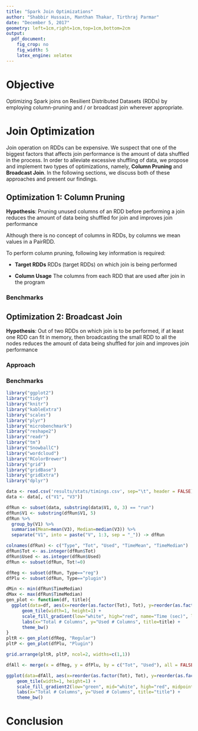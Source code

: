 ```yaml
---
title: "Spark Join Optimizations"
author: "Shabbir Hussain, Manthan Thakar, Tirthraj Parmar"
date: "December 5, 2017"
geometry: left=1cm,right=1cm,top=1cm,bottom=2cm
output:
  pdf_document:
    fig_crop: no
    fig_width: 5
    latex_engine: xelatex
---
```


# Objective

Optimizing Spark joins on Resilient Distributed Datasets (RDDs) by employing column-pruning and / or broadcast join wherever appropriate.

# Join Optimization

Join operation on RDDs can be expensive. We suspect that one of the biggest factors that affects join performance is the amount of data shuffled in the process. In order to alleviate excessive shuffling of data, we propose and implement two types of optimizations, namely, **Column Pruning** and **Broadcast Join**. In the following sections, we discuss both of these approaches and present our findings.

## Optimization 1: Column Pruning

**Hypothesis**: Pruning unused columns of an RDD before performing a join reduces the amount of data being shuffled for join and improves join performance 

Although there is no concept of columns in RDDs, by columns we mean values in a PairRDD.

To perform column pruning, following key information is required:

- **Target RDDs** RDDs (target RDDs) on which join is being performed

- **Column Usage** The columns from each RDD that are used after join in the program

### Benchmarks

## Optimization 2: Broadcast Join

**Hypothesis**: Out of two RDDs on which join is to be performed, if at least one RDD can fit in memory, then broadcasting the small RDD to all the nodes reduces the amount of data being shuffled for join and improves join performance

### Approach

### Benchmarks

```r
library("ggplot2")
library("tidyr")
library("knitr")
library("kableExtra")
library("scales")
library("plyr")
library("microbenchmark")
library("reshape2")
library("readr")
library("tm")
library("SnowballC")
library("wordcloud")
library("RColorBrewer")
library("grid")
library("gridBase")
library("gridExtra")
library("dplyr")
```

```r
data <- read.csv('results/stats/timings.csv', sep="\t", header = FALSE)
data <- data[, c("V1", "V3")]
```

```r
dfRun <- subset(data, substring(data$V1, 0, 3) == "run")
dfRun$V1 <- substring(dfRun$V1, 5)
dfRun %>%
  group_by(V1) %>% 
  summarise(Mean=mean(V3), Median=median(V3)) %>%
  separate("V1", into = paste("V", 1:3, sep = "_")) -> dfRun

colnames(dfRun) <- c("Type", "Tot", "Used", "TimeMean", "TimeMedian")
dfRun$Tot <- as.integer(dfRun$Tot)
dfRun$Used <- as.integer(dfRun$Used)
dfRun <- subset(dfRun, Tot!=0)

dfReg <- subset(dfRun, Type=="reg")
dfPlu <- subset(dfRun, Type=="plugin")
```
```r
dMin <- min(dfRun$TimeMedian)
dMax <- max(dfRun$TimeMedian)
gen_plot <- function(df, title){
  ggplot(data=df, aes(x=reorder(as.factor(Tot), Tot), y=reorder(as.factor(Used), Used), fill=TimeMedian)) +
      geom_tile(width=1, height=1) + 
      scale_fill_gradient(low="white", high="red", name="Time (sec)", limits=c(dMin, dMax)) +
      labs(x="Total # Columns", y="Used # Columns", title=title) + 
      theme_bw()
}
pltR <- gen_plot(dfReg, "Regular")
pltP <- gen_plot(dfPlu, "Plugin")

grid.arrange(pltR, pltP, ncol=2, widths=c(1,1))
```

    
```r
dfAll <- merge(x = dfReg, y = dfPlu, by = c("Tot", "Used"), all = FALSE)

ggplot(data=dfAll, aes(x=reorder(as.factor(Tot), Tot), y=reorder(as.factor(Used), Used), fill=TimeMedian.y - TimeMedian.x)) +
    geom_tile(width=1, height=1) + 
    scale_fill_gradient2(low="green", mid="white", high="red", midpoint=0, name="Time (sec)") +
    labs(x="Total # Columns", y="Used # Columns", title="title") + 
    theme_bw()
```

# Conclusion

